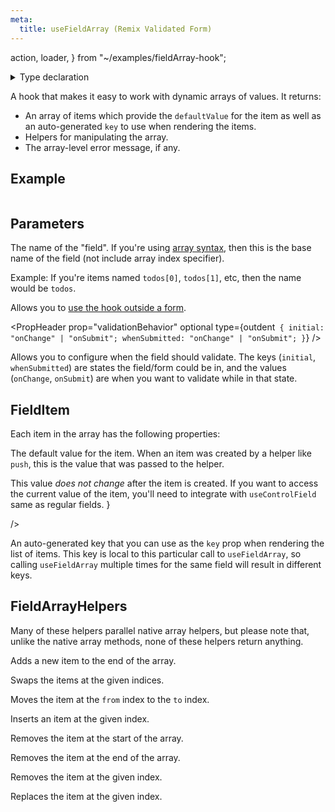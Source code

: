 ```yaml
---
meta:
  title: useFieldArray (Remix Validated Form)
---
```


  action,
  loader,
} from "~/examples/fieldArray-hook";


<PropHeader
  variant="h1"
  prop="useFieldArray"
  multilineType
/>

<details>
  <summary>Type declaration</summary>
```tsx
function useFieldArray<Item>(
  name: string,
  options?: UseFieldArrayOptions
): [
  items: FieldArrayItem<Item>[],
  helpers: FieldArrayHelpers<Item>,
  error: string | undefined,
];
type UseFieldArrayOptions = {
  formId?: string;
  validationBehavior?: Partial<
    FieldArrayValidationBehaviorOptions
  >;
};
type FieldArrayItem<Item> = {
  defaultValue: Item,
  key: string;
}
type FieldArrayHelpers<Item> = {
  push: (item: Item) => void;
  swap: (indexA: number, indexB: number) => void;
  move: (from: number, to: number) => void;
  insert: (index: number, value: Item) => void;
  unshift: (value: Item) => void;
  remove: (index: number) => void;
  pop: () => void;
  replace: (index: number, value: Item) => void;
};
```
</details>

A hook that makes it easy to work with dynamic arrays of values.
It returns:

- An array of items which provide the `defaultValue` for the item as well as an auto-generated `key` to use when rendering the items.
- Helpers for manipulating the array.
- The array-level error message, if any.

## Example

<CodeExample>
<Demo />

```tsx file=~/examples/fieldArray-hook.tsx

```

</CodeExample>

## Parameters

<PropHeader variant="h3" prop="name" type="string" />

The name of the "field". If you're using [array syntax](/arrays-and-nested),
then this is the base name of the field (not include array index specifier).

Example: If you're items named `todos[0]`, `todos[1]`, etc, then the name would be `todos`.

<PropHeader
  variant="h3"
  prop="formId"
  type="string"
  optional
/>

Allows you to [use the hook outside a form](/use-outside-forms).

<PropHeader
  prop="validationBehavior"
  optional
  type={outdent`
  {
    initial: "onChange" | "onSubmit";
    whenSubmitted: "onChange" | "onSubmit";
  }`}
/>

Allows you to configure when the field should validate.
The keys (`initial`, `whenSubmitted`) are states the field/form could be in,
and the values (`onChange`, `onSubmit`) are when you want to validate while in that state.

## FieldItem

Each item in the array has the following properties:

<PropHeader variant="h3" prop="defaultValue" type="Item" />

The default value for the item. When an item was created by a helper like `push`, this is the value that was passed to the helper.

<div className="not-prose">
  <Alert
    variant="warning"
    title="Note"
    details={
      <span>
        This value <em>does not change</em> after the item is created.
        If you want to access the current value of the item,
        you'll need to integrate with <code>useControlField</code> same as regular fields.
      </span>
    }

/>

</div>

<PropHeader variant="h3" prop="key" type="string" />

An auto-generated key that you can use as the `key` prop when rendering the list of items.
This key is local to this particular call to `useFieldArray`, so calling `useFieldArray` multiple times
for the same field will result in different keys.

## FieldArrayHelpers

Many of these helpers parallel native array helpers, but please note that,
unlike the native array methods, none of these helpers return anything.

<PropHeader
  variant="h3"
  prop="push"
  type="(item: Item) => void"
/>

Adds a new item to the end of the array.

<PropHeader
  variant="h3"
  prop="swap"
  type="(indexA: number, indexB: number) => void"
/>

Swaps the items at the given indices.

<PropHeader
  variant="h3"
  prop="move"
  type="(from: number, to: number) => void"
/>

Moves the item at the `from` index to the `to` index.

<PropHeader
  variant="h3"
  prop="insert"
  type="(index: number, item: Item) => void"
/>

Inserts an item at the given index.

<PropHeader variant="h3" prop="unshift" type="() => void" />

Removes the item at the start of the array.

<PropHeader variant="h3" prop="pop" type="() => void" />

Removes the item at the end of the array.

<PropHeader
  variant="h3"
  prop="remove"
  type="(index: number) => void"
/>

Removes the item at the given index.

<PropHeader
  variant="h3"
  prop="replace"
  type="(index: number, item: Item) => void"
/>

Replaces the item at the given index.
